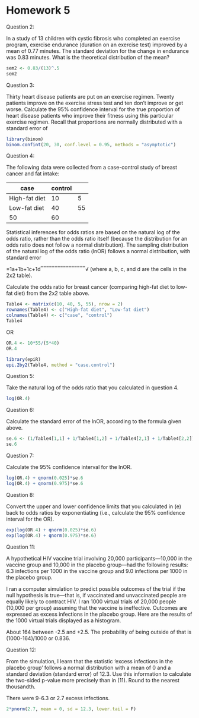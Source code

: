 Homework 5
========================================================

Question 2:

In a study of 13 children with cystic fibrosis who completed an exercise program, exercise endurance (duration on an exercise test) improved by a mean of 0.77 minutes. The standard deviation for the change in endurance was 0.83 minutes. What is the theoretical distribution of the mean?

```r
sem2 <- 0.83/(13)^.5
sem2
```

Question 3:

Thirty heart disease patients are put on an exercise regimen. Twenty patients improve on the exercise stress test and ten don’t improve or get worse. Calculate the 95% confidence interval for the true proportion of heart disease patients who improve their fitness using this particular exercise regimen. Recall that proportions are normally distributed with a standard error of

```r
library(binom)
binom.confint(20, 30, conf.level = 0.95, methods = "asymptotic")
```

Question 4:

The following data were collected from a case-control study of breast cancer and fat intake:

 | case  | control
--- | --- | ---
High-fat diet	| 10	| 5
Low-fat diet	| 40	| 55
 | 50 |	60

Statistical inferences for odds ratios are based on the natural log of the odds ratio, rather than the odds ratio itself (because the distribution for an odds ratio does not follow a normal distribution). The sampling distribution of the natural log of the odds ratio (lnOR) follows a normal distribution, with standard error

=1a+1b+1c+1d‾‾‾‾‾‾‾‾‾‾‾‾‾‾‾‾√
(where a, b, c, and d are the cells in the 2x2 table).

Calculate the odds ratio for breast cancer (comparing high-fat diet to low-fat diet) from the 2x2 table above.

```r
Table4 <- matrix(c(10, 40, 5, 55), nrow = 2)
rownames(Table4) <- c("High-fat diet", "Low-fat diet")
colnames(Table4) <- c("case", "control")
Table4
```

OR
```r
OR.4 <- 10*55/(5*40)
OR.4
```

```r
library(epiR)
epi.2by2(Table4, method = "case.control")
```

Question 5:

Take the natural log of the odds ratio that you calculated in question 4.

```r
log(OR.4)
```

Question 6:

Calculate the standard error of the lnOR, according to the formula given above.

```r
se.6 <- (1/Table4[1,1] + 1/Table4[1,2] + 1/Table4[2,1] + 1/Table4[2,2])^0.5
se.6
```

Question 7:

Calculate the 95% confidence interval for the lnOR.

```r
log(OR.4) + qnorm(0.025)*se.6
log(OR.4) + qnorm(0.975)*se.6
```

Question 8:

Convert the upper and lower confidence limits that you calculated in (e) back to odds ratios by exponentiating (i.e., calculate the 95% confidence interval for the OR).

```r
exp(log(OR.4) + qnorm(0.025)*se.6)
exp(log(OR.4) + qnorm(0.975)*se.6)

```

Question 11:

A hypothetical HIV vaccine trial involving 20,000 participants—10,000 in the vaccine group and 10,000 in the placebo group—had the following results: 6.3 infections per 1000 in the vaccine group and 9.0 infections per 1000 in the placebo group.

I ran a computer simulation to predict possible outcomes of the trial if the null hypothesis is true—that is, if vaccinated and unvaccinated people are equally likely to contract HIV. I ran 1000 virtual trials of 20,000 people (10,000 per group) assuming that the vaccine is ineffective. Outcomes are expressed as excess infections in the placebo group. Here are the results of the 1000 virtual trials displayed as a histogram.

About 164 between -2.5 and +2.5. The probability of being outside of that is (1000-164)/1000 or 0.836.

Question 12:

From the simulation, I learn that the statistic ‘excess infections in the placebo group’ follows a normal distribution with a mean of 0 and a standard deviation (standard error) of 12.3. Use this information to calculate the two-sided p-value more precisely than in (11). Round to the nearest thousandth.

There were 9-6.3 or 2.7 excess infections.

```r
2*pnorm(2.7, mean = 0, sd = 12.3, lower.tail = F)
```
